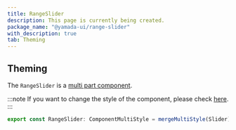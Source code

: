 ```yaml
---
title: RangeSlider
description: This page is currently being created.
package_name: "@yamada-ui/range-slider"
with_description: true
tab: Theming
---
```


## Theming

The `RangeSlider` is a [multi part component](/styled-system/theming/component-style#multi-part-component).

:::note
If you want to change the style of the component, please check [here](/styled-system/theming/customize-theme#changing-the-style-of-components).
:::

```ts
export const RangeSlider: ComponentMultiStyle = mergeMultiStyle(Slider)()
```
